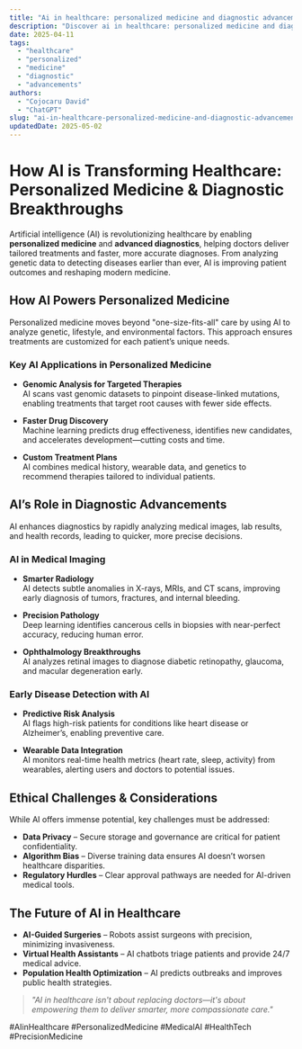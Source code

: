 ```yaml
---
title: "Ai in healthcare: personalized medicine and diagnostic advancements"
description: "Discover ai in healthcare: personalized medicine and diagnostic advancements with this in-depth guide, providing actionable insights and practical tips to boost your knowledge and results."
date: 2025-04-11
tags:
  - "healthcare"
  - "personalized"
  - "medicine"
  - "diagnostic"
  - "advancements"
authors:
  - "Cojocaru David"
  - "ChatGPT"
slug: "ai-in-healthcare-personalized-medicine-and-diagnostic-advancements"
updatedDate: 2025-05-02
---
```


# How AI is Transforming Healthcare: Personalized Medicine & Diagnostic Breakthroughs  

Artificial intelligence (AI) is revolutionizing healthcare by enabling **personalized medicine** and **advanced diagnostics**, helping doctors deliver tailored treatments and faster, more accurate diagnoses. From analyzing genetic data to detecting diseases earlier than ever, AI is improving patient outcomes and reshaping modern medicine.  

## How AI Powers Personalized Medicine  

Personalized medicine moves beyond "one-size-fits-all" care by using AI to analyze genetic, lifestyle, and environmental factors. This approach ensures treatments are customized for each patient’s unique needs.  

### Key AI Applications in Personalized Medicine  

- **Genomic Analysis for Targeted Therapies**  
  AI scans vast genomic datasets to pinpoint disease-linked mutations, enabling treatments that target root causes with fewer side effects.  

- **Faster Drug Discovery**  
  Machine learning predicts drug effectiveness, identifies new candidates, and accelerates development—cutting costs and time.  

- **Custom Treatment Plans**  
  AI combines medical history, wearable data, and genetics to recommend therapies tailored to individual patients.  

## AI’s Role in Diagnostic Advancements  

AI enhances diagnostics by rapidly analyzing medical images, lab results, and health records, leading to quicker, more precise decisions.  

### AI in Medical Imaging  

- **Smarter Radiology**  
  AI detects subtle anomalies in X-rays, MRIs, and CT scans, improving early diagnosis of tumors, fractures, and internal bleeding.  

- **Precision Pathology**  
  Deep learning identifies cancerous cells in biopsies with near-perfect accuracy, reducing human error.  

- **Ophthalmology Breakthroughs**  
  AI analyzes retinal images to diagnose diabetic retinopathy, glaucoma, and macular degeneration early.  

### Early Disease Detection with AI  

- **Predictive Risk Analysis**  
  AI flags high-risk patients for conditions like heart disease or Alzheimer’s, enabling preventive care.  

- **Wearable Data Integration**  
  AI monitors real-time health metrics (heart rate, sleep, activity) from wearables, alerting users and doctors to potential issues.  

## Ethical Challenges & Considerations  

While AI offers immense potential, key challenges must be addressed:  

- **Data Privacy** – Secure storage and governance are critical for patient confidentiality.  
- **Algorithm Bias** – Diverse training data ensures AI doesn’t worsen healthcare disparities.  
- **Regulatory Hurdles** – Clear approval pathways are needed for AI-driven medical tools.  

## The Future of AI in Healthcare  

- **AI-Guided Surgeries** – Robots assist surgeons with precision, minimizing invasiveness.  
- **Virtual Health Assistants** – AI chatbots triage patients and provide 24/7 medical advice.  
- **Population Health Optimization** – AI predicts outbreaks and improves public health strategies.  

> *"AI in healthcare isn't about replacing doctors—it's about empowering them to deliver smarter, more compassionate care."*  

#AIinHealthcare #PersonalizedMedicine #MedicalAI #HealthTech #PrecisionMedicine